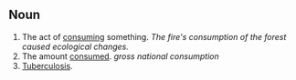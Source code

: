 ==Noun==

# The act of [[consume|consuming]] something.  ''The fire's consumption of the forest caused ecological changes.''
# The amount [[consume]]d.  ''gross national consumption''
# [[Tuberculosis]].